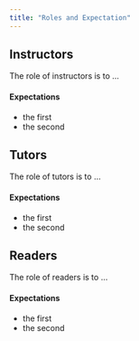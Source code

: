 ```yaml
---
title: "Roles and Expectation"
---
```


## Instructors

The role of instructors is to ...


#### Expectations

- the first
- the second


## Tutors

The role of tutors is to ...


#### Expectations

- the first
- the second


## Readers

The role of readers is to ...


#### Expectations

- the first
- the second